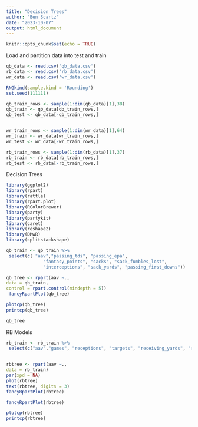 ---
title: "Decision Trees"
author: "Ben Scartz"
date: "2023-10-07"
output: html_document
---

```{r setup, include=FALSE}
knitr::opts_chunk$set(echo = TRUE)
```

Load and partition data into test and train
```{r}
qb_data <- read.csv('qb_data.csv')
rb_data <- read.csv('rb_data.csv')
wr_data <- read.csv('wr_data.csv')

RNGkind(sample.kind = 'Rounding')
set.seed(111111)

qb_train_rows <- sample(1:dim(qb_data)[1],38)
qb_train <- qb_data[qb_train_rows,]
qb_test <- qb_data[-qb_train_rows,]


wr_train_rows <- sample(1:dim(wr_data)[1],64)
wr_train <- wr_data[wr_train_rows,]
wr_test <- wr_data[-wr_train_rows,]

rb_train_rows <- sample(1:dim(rb_data)[1],37)
rb_train <- rb_data[rb_train_rows,]
rb_test <- rb_data[-rb_train_rows,]


```

Decision Trees
```{r warning=FALSE}
library(ggplot2)
library(rpart)
library(rattle)				
library(rpart.plot)				
library(RColorBrewer)				
library(party)				
library(partykit)			
library(caret)	
library(reshape2) 
library(DMwR)
library(splitstackshape) 
```


```{r}
qb_train <- qb_train %>%
 select(c( "aav","passing_tds", "passing_epa",
              "fantasy_points", "sacks", "sack_fumbles_lost",
              "interceptions", "sack_yards", "passing_first_downs"))
```


```{r}
qb_tree <- rpart(aav ~., 
data = qb_train,
control = rpart.control(mindepth = 5))
 fancyRpartPlot(qb_tree)

```

```{r}
plotcp(qb_tree)
printcp(qb_tree) 
```
```{r}
qb_tree
```

RB Models

```{r}
rb_train <- rb_train %>%
 select(c("aav","games", "receptions", "targets", "receiving_yards", "receiving_tds", "receiving_air_yards", "receiving_yards_after_catch", "receiving_epa", "racr", "rushing_yards", "rushing_tds", "rushing_epa"))
  
```


```{r}
rbtree <- rpart(aav ~., 
data = rb_train)
par(xpd = NA) 
plot(rbtree)
text(rbtree, digits = 3) 
fancyRpartPlot(rbtree)
```


```{r}
fancyRpartPlot(rbtree)

plotcp(rbtree)
printcp(rbtree) 
```


